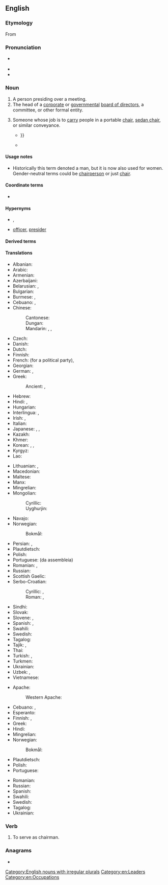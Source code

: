 ==English==
{{wikipedia}}

===Etymology===
From {{suffix|en|chair|man}}

===Pronunciation===
* {{a|UK}} {{IPA|en|/ˈtʃɛːmən/}}
* {{audio|en|en-us-chairman.ogg|Audio (US)}}
* {{rhymes|en|ɛːmən|s=2}}

===Noun===
{{en-noun|chairmen}}

# A person presiding over a meeting.
# The head of a [[corporate]] or [[government]]al [[board of directors]], a committee, or other formal entity.
# {{lb|en|historical}} Someone whose job is to [[carry]] people in a portable [[chair]], [[sedan chair]], or similar conveyance.
#* {{quote-book|en|year=1749|author=Henry Fielding|title=Tom Jones|publisher=Folio Society|year_published=1973|page=618|passage=Mr Western entered; but not before a small wrangling bout had passed between him and his '''chairmen'''; for the fellows, who had taken up their burden at the Hercules Pillars, had conceived no hopes of having any future good customer in the squire {{...}}}}
#* {{quote-book|en|year=1836|author=Charles Dickens|title=The Pickwick Papers|passage=Mr. Winkle, catching sight of a lady's face at the window of the sedan, turned hastily round, plied the knocker with all his might and main, and called frantically upon the '''chairman''' to take the chair away again.}}

====Usage notes====
* Historically this term denoted a man, but it is now also used for women. Gender-neutral terms could be [[chairperson]] or just [[chair]].

====Coordinate terms====
* {{l|en|chairwoman}}

====Hypernyms====
* {{l|en|chair}}, {{l|en|chairperson}}
* {{l|en|presiding}} [[officer]], [[presider]]

====Derived terms====
{{col3|en
|chairmanager
|chairmaness
|chairmanlike
|chairmanly
|chairmanship
|cochairman
|[[vice chairman]], [[vice-chairman]]
}}

====Translations====
{{trans-top|person presiding over a meeting}}
* Albanian: {{t+|sq|kryetar|m}}
* Arabic: {{t|ar|رَئِيس|m}}
* Armenian: {{t+|hy|նախագահ}}
* Azerbaijani: {{t|az|sədr}}
* Belarusian: {{t|be|старшыня́|m}}, {{t+|be|галава́|m}}
* Bulgarian: {{t+|bg|председа́тел|m}}
* Burmese: {{t+|my|သဘာပတိ}}, {{t+|my|ဥက္ကဋ္ဌ}}
* Cebuano: {{t|ceb|tagsiya}}, {{t|ceb|tsirman}}
* Chinese:
*: Cantonese: {{t|yue|主席|tr=zyu2 zik6|sc=Hani}} {{t|yue|議長|tr=ji5 zoeng2|sc=Hani}}
*: Dungan: {{t|dng|җўщи}}
*: Mandarin: {{t+|cmn|主席|tr=zhǔxí|sc=Hani}}, {{t+|cmn|議長|sc=Hani}}, {{t+|cmn|议长|tr=yìzhǎng|sc=Hani}}
* Czech: {{t+|cs|předseda|m}}
* Danish: {{t|da|formand|c}}
* Dutch: {{t+|nl|voorzitter|m}}
* Finnish: {{t+|fi|puheenjohtaja}}
* French: {{t+|fr|secrétaire général}} (for a political party), {{t+|fr|président|m}}
* Georgian: {{t|ka|თავმჯდომარე}}
* German: {{t+|de|Vorsitzender|m}}, {{t+|de|Vorsitzende|f}}
* Greek: {{t+|el|πρόεδρος|m|f}}
*: Ancient: {{t|grc|ἐπιστάτης|m}}, {{t|grc|πρόεδρος|m}}
* Hebrew: {{t|he|יושב־ראש|m|tr=yoshev-rosh}}
* Hindi: {{t+|hi|अध्यक्ष|m}}, {{t+|hi|सभापति|m}}
* Hungarian: {{t+|hu|elnök}}
* Interlingua: {{t|ia|presidente}}, {{t|ia|chairman}}
* Irish: {{t|ga|cathaoirleach|m}}, {{t|ga|fear cathaoireach|m}}
* Italian: {{t+|it|presidente|m}}
* Japanese: {{t+|ja|議長|tr=ぎちょう, gichō}}, {{t+|ja|委員長|tr=いいんちょう, iinchō}}, {{t|ja|理事長|tr=りじちょう, rijicho}}
* Kazakh: {{t|kk|басқарма}}
* Khmer: {{t+|km|ប្រធាន}}
* Korean: {{t+|ko|의장}}, {{t+|ko|위원장}}, {{t+|ko|주석 }}
* Kyrgyz: {{t+|ky|башкарма}}
* Lao: {{t|lo|ປະທານ}}
{{trans-mid}}
* Lithuanian: {{t|lt|pirmininkas|m}}, {{t|lt|pirmininkė|f}}
* Macedonian: {{t|mk|претседател|m}}
* Maltese: {{t|mt|ċermen}}
* Manx: {{t|gv|ard-hoieder|m}}
* Mingrelian: {{t|xmf|დუდმახვენჯი}}
* Mongolian:
*: Cyrillic: {{t+|mn|дарга}}
*: Uyghurjin: {{t|mn|ᠳᠠᠷᠤᠭ᠎ᠠ}}
* Navajo: {{t|nv|alą́ąjįʼ dahsidáhígíí}}
* Norwegian: {{t|no|styreformann}}
*: Bokmål: {{t|nb|møteleder|m}}
* Persian: {{t+|fa|رئیس|tr=ra'is}}, {{t+|fa|صدر|tr=sadr}}
* Plautdietsch: {{t|pdt|Väasetta|m}}
* Polish: {{t+|pl|przewodniczący|m-pr}}
* Portuguese: {{t+|pt|presidente}} (da assembleia)
* Romanian: {{t+|ro|președinte|m}}, {{t+|ro|chairman|m}}
* Russian: {{t+|ru|председа́тель|m}}
* Scottish Gaelic: {{t|gd|neach-na-cathrach|m|f}}
* Serbo-Croatian:
*: Cyrillic: {{t|sh|пре́дседнӣк|m}}, {{t|sh|пре́дсједнӣк|m}}
*: Roman: {{t|sh|prédsednīk|m}}, {{t+|sh|prédsjednīk|m}}
* Sindhi: {{t+|sd|نِشِستمان|sc=Arab}}
* Slovak: {{t|sk|predseda|m}}
* Slovene: {{t|sl|predsedujoči|m}}, {{t+|sl|predsednik|m}}
* Spanish: {{t+|es|presidente}}, {{t|es|secretario general}}
* Swahili: {{t+|sw|mwenyekiti}}
* Swedish: {{t+|sv|ordförande|c}}
* Tagalog: {{t|tl|tagapangulo}}
* Tajik: {{t|tg|раис}}, {{t|tg|садр}}
* Thai: {{t+|th|ประธาน}}
* Turkish: {{t+|tr|başkan}}, {{t+|tr|reis}}
* Turkmen: {{t+|tk|başlyk}}
* Ukrainian: {{t+|uk|голова́}}
* Uzbek: {{t+|uz|rais}}, {{t+|uz|sadr}}
* Vietnamese: {{t+|vi|chủ tịch}}
{{trans-bottom}}

{{trans-top|head of a corporate or governmental board}}
* Apache:
*: Western Apache: {{t|apw|nantʼán}}
* Cebuano: {{t|ceb|tagsiya}}, {{t|ceb|tsirman}}
* Esperanto: {{t|eo|prezidanto}}
* Finnish: {{t|fi|[[hallitus|hallituksen]] [[puheenjohtaja]]}}, {{t+|fi|puheenjohtaja}}
* Greek: {{t+|el|πρόεδρος|m|f}}
* Hindi: {{t+|hi|अध्यक्ष|m}}
* Mingrelian: {{t|xmf|დუდმახვენჯი}}
* Norwegian:
*: Bokmål: {{t|nb|styreformann|m|f}}
* Plautdietsch: {{t|pdt|Väasetta|m}}
* Polish: {{t+|pl|prezes|m-pr}}
* Portuguese: {{t+|pt|presidente|m}}
{{trans-mid}}
* Romanian: {{t+|ro|președinte|m}}
* Russian: {{t+|ru|председа́тель|m}}
* Spanish: {{t+|es|presidente|m}}
* Swahili: {{t+|sw|mwenyekiti}}
* Swedish: {{t+|sv|ordförande|c}}
* Tagalog: {{t|tl|tagapangulo}}
* Ukrainian: {{t+|uk|голова́}}
{{trans-bottom}}

===Verb===
{{en-verb|++}}

# To serve as chairman.

===Anagrams===
* {{anagrams|en|a=aachimnr|Charmian}}

[[Category:English nouns with irregular plurals]]
[[Category:en:Leaders]]
[[Category:en:Occupations]]